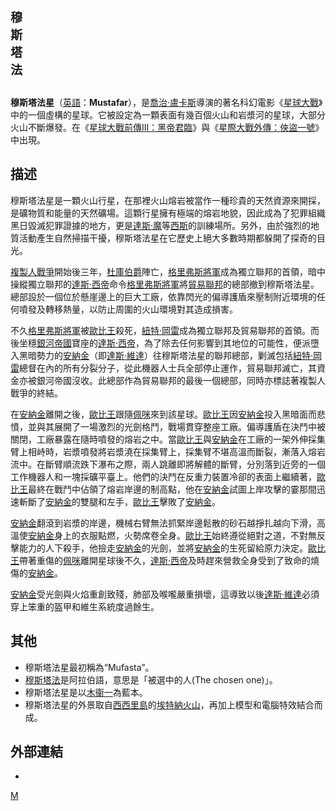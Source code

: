 {{Expand |time=2009-04-21T13:05:46+00:00 }}<!-- 本调用由 {{subst:Expand/auto}} 自动产生。 -->
{{noteTA
|G1=星際大戰
}}
{| class="toccolours" border="1" cellspacing="0" cellpadding="2" style="float: right; width: 300px; margin: 0 0 1em 1em; border-collapse: collapse;"
|+ <big>'''穆斯塔法'''</big>
|-
|-
! 距离星系中心 
| 53,000光年  
|-
! 公轉週期 
| 412標準日
|- 
! 自轉週期 
| 36小時 
|-
! 所属区域
| 外层区域（Outer Rim）
|-
! 所属太阳系
| 穆斯塔法太阳系（Mustafar System）
|-
! 恒星數量
| 1
|-
! 衛星數量
| 0
|-
! 著名地點
| 貿易聯邦的祕密總部<br/>銀河帝國基地
|-
! 直徑
| 四千二百公里
|-
! [[地形|地形]]
| 火山、岩漿、岩石
|-
! 表面水覆蓋
| 0%
|-
! 表面熔岩
| 35%
|-
! 人口
| 20,000
|-
! 附属
| [[貿易聯邦|貿易聯邦]]、[[银河帝国|银河帝国]]
|}

'''穆斯塔法星'''（[[英語|英語]]：'''Mustafar'''），是[[喬治·盧卡斯|喬治·盧卡斯]]導演的著名科幻電影《[[星球大戰|星球大戰]]》中的一個虛構的星球。它被設定為一顆表面有幾百個火山和岩漿河的星球，大部分火山不斷爆發。在《[[星球大戰前傳III：黑帝君臨|星球大戰前傳III：黑帝君臨]]》與《[[星際大戰外傳：俠盜一號|星際大戰外傳：俠盜一號]]》中出現。

==描述==

穆斯塔法星是一顆火山行星，在那裡火山熔岩被當作一種珍貴的天然資源來開採，是礦物質和能量的天然礦場。這顆行星擁有極端的熔岩地貌，因此成為了犯罪組織黑日毀滅犯罪證據的地方，更是[[達斯·魔|達斯·魔]]等[[西斯|西斯]]的訓練場所。另外，由於強烈的地質活動產生自然掃描干擾，穆斯塔法星在它歷史上絕大多數時期都躲開了探奇的目光。

[[複製人戰爭|複製人戰爭]]開始後三年，[[杜庫伯爵|杜庫伯爵]]陣亡，[[格里弗斯將軍|格里弗斯將軍]]成為獨立聯邦的首領，暗中操縱獨立聯邦的[[達斯·西帝|達斯·西帝]]命令[[格里弗斯將軍|格里弗斯將軍]]將[[貿易聯邦|貿易聯邦]]的總部撤到穆斯塔法星。總部設於一個位於懸崖邊上的巨大工廠，依靠閃光的偏導護盾來壓制附近環境的任何噴發及轉移熱量，以防止周圍的火山環境對其造成損害。

不久[[格里弗斯將軍|格里弗斯將軍]]被[[歐比王·肯諾比|歐比王]]殺死，[[紐特·岡雷|紐特·岡雷]]成為獨立聯邦及貿易聯邦的首領。而後坐穩[[銀河帝國|銀河帝國]]寶座的[[達斯·西帝|達斯·西帝]]，為了除去任何影響到其地位的可能性，便派墮入黑暗勢力的[[安納金·天行者|安納金]]（即[[達斯·維達|達斯·維達]]）往穆斯塔法星的聯邦總部，剿滅包括[[紐特·岡雷|紐特·岡雷]]總督在內的所有分裂分子，從此機器人士兵全部停止運作，貿易聯邦滅亡，其資金亦被銀河帝國沒收。此總部作為貿易聯邦的最後一個總部，同時亦標誌著複製人戰爭的終結。

在[[安納金·天行者|安納金]]離開之後，[[歐比王·肯諾比|歐比王]]跟隨[[帕德美·艾米達拉|佩咪]]來到該星球。[[歐比王·肯諾比|歐比王]]因[[安納金·天行者|安納金]]投入黑暗面而悲憤，並與其展開了一場激烈的光劍格鬥，戰場貫穿整座工廠。偏導護盾在決鬥中被關閉，工廠暴露在隨時噴發的熔岩之中。當[[歐比王·肯諾比|歐比王]]與[[安納金·天行者|安納金]]在工廠的一架外伸採集臂上相峙時，岩漿噴發將岩漿澆在採集臂上，採集臂不堪高溫而斷裂，漸落入熔岩流中。在斷臂順流跌下瀑布之際，兩人跳離即將解體的斷臂，分別落到近旁的一個工作機器人和一塊採礦平臺上。他們的決鬥在反重力裝置冷卻的表面上繼續著，[[歐比王·肯諾比|歐比王]]最終在戰鬥中佔領了熔岩岸邊的制高點，他在[[安納金·天行者|安納金]]試圖上岸攻擊的霎那間迅速斬斷了[[安納金·天行者|安納金]]的雙腿和左手，[[歐比王·肯諾比|歐比王]]擊敗了[[安納金·天行者|安納金]]。

[[安納金·天行者|安納金]]翻滾到岩漿的岸邊，機械右臂無法抓緊岸邊鬆散的砂石越掙扎越向下滑，高溫使[[安納金·天行者|安納金]]身上的衣服點燃，火勢席卷全身。[[歐比王·肯諾比|歐比王]]始終遵從絕對之道，不對無反擊能力的人下殺手，他撿走[[安納金·天行者|安納金]]的光劍，並將[[安納金·天行者|安納金]]的生死留給原力決定。[[歐比王·肯諾比|歐比王]]帶著重傷的[[帕德美·艾米達拉|佩咪]]離開星球後不久，[[達斯·西帝|達斯·西帝]]及時趕來營救全身受到了致命的燒傷的[[安納金·天行者|安納金]]。

[[安納金·天行者|安納金]]受光劍與火焰重創致殘，肺部及喉嚨嚴重損壞，這導致以後[[達斯·維達|達斯·維達]]必須穿上笨重的盔甲和維生系統度過餘生。

==其他==
*穆斯塔法星最初稱為“Mufasta”。 
*[[穆斯塔法|穆斯塔法]]是阿拉伯語，意思是「被選中的人(The chosen one)」。
*穆斯塔法星是以[[木衞一|木衞一]]為藍本。
*穆斯塔法星的外景取自[[西西里島|西西里島]]的[[埃特納火山|埃特納火山]]，再加上模型和電腦特效結合而成。

==外部連結==
*{{sww|Mustafar}}

{{星際大戰宇宙}}

[[Category:星球大战中的行星|M]]